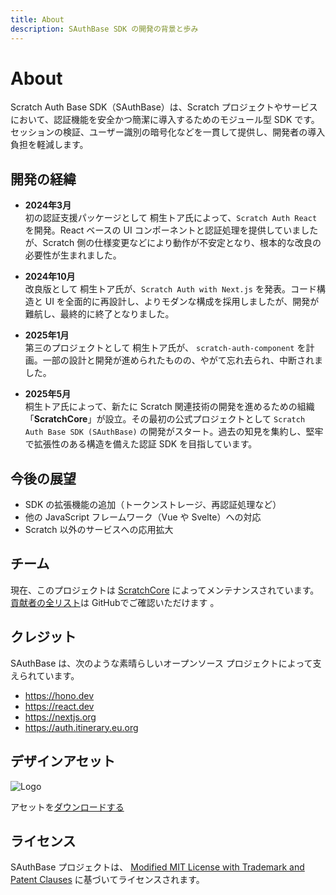 ```yaml
---
title: About
description: SAuthBase SDK の開発の背景と歩み
---
```


# About

Scratch Auth Base SDK（SAuthBase）は、Scratch プロジェクトやサービスにおいて、認証機能を安全かつ簡潔に導入するためのモジュール型 SDK です。セッションの検証、ユーザー識別の暗号化などを一貫して提供し、開発者の導入負担を軽減します。

## 開発の経緯

- **2024年3月**  
  初の認証支援パッケージとして 桐生トア氏によって、`Scratch Auth React` を開発。React ベースの UI コンポーネントと認証処理を提供していましたが、Scratch 側の仕様変更などにより動作が不安定となり、根本的な改良の必要性が生まれました。

- **2024年10月**  
  改良版として 桐生トア氏が、`Scratch Auth with Next.js` を発表。コード構造と UI を全面的に再設計し、よりモダンな構成を採用しましたが、開発が難航し、最終的に終了となりました。

- **2025年1月**  
  第三のプロジェクトとして 桐生トア氏が、 `scratch-auth-component` を計画。一部の設計と開発が進められたものの、やがて忘れ去られ、中断されました。

- **2025年5月**  
  桐生トア氏によって、新たに Scratch 関連技術の開発を進めるための組織「**ScratchCore**」が設立。その最初の公式プロジェクトとして `Scratch Auth Base SDK (SAuthBase)` の開発がスタート。過去の知見を集約し、堅牢で拡張性のある構造を備えた認証 SDK を目指しています。

## 今後の展望

- SDK の拡張機能の追加（トークンストレージ、再認証処理など）
- 他の JavaScript フレームワーク（Vue や Svelte）への対応
- Scratch 以外のサービスへの応用拡大

## チーム

現在、このプロジェクトは [ScratchCore](https://github.com/scratchcore) によってメンテナンスされています。[貢献者の全リスト](https://github.com/scratchcore/sauthbase/graphs/contributors)は  GitHubでご確認いただけます 。

## クレジット

SAuthBase は、次のような素晴らしいオープンソース プロジェクトによって支えられています。

- https://hono.dev
- https://react.dev
- https://nextjs.org
- https://auth.itinerary.eu.org

## デザインアセット

![Logo](/wp-content/brand/sauthbase/logo-nobg.128x128.webp)

アセットを[ダウンロードする](/wp-content/brand/sauthbase.zip)

## ライセンス

SAuthBase プロジェクトは、 [Modified MIT License with Trademark and Patent Clauses](/license) に基づいてライセンスされます。
